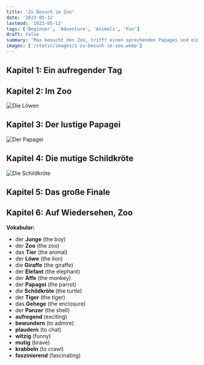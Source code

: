 ```yaml
---
title: 'Zu Besuch im Zoo'
date: '2023-05-12'
lastmod: '2023-05-12'
tags: ['Beginner', 'Adventure', 'Animals', 'Fun']
draft: false
summary: 'Max besucht den Zoo, trifft einen sprechenden Papagei und eine mutige Schildkröte. Ein aufregendes Abenteuer beginnt!'
images: ['/static/images/1-zu-besuch-im-zoo.webp']
---
```


## Kapitel 1: Ein aufregender Tag


<TextToSpeechPlayer text="Es war einmal ein kleiner **Junge** namens Max. Max war fünf Jahre alt und liebte **Tiere** über alles. Eines sonnigen Tages beschloss Max, den **Zoo** zu besuchen. Er konnte es kaum erwarten, all die wunderbaren **Tiere** zu sehen!" />

## Kapitel 2: Im Zoo

![Die Löwen](/static/images/1-zu-besuch-im-zoo-1.webp)

<TextToSpeechPlayer text="Als Max den **Zoo** erreichte, war er überwältigt von all den verschiedenen Geräuschen und den bunten Schildern, die auf die verschiedenen **Tiergehege** hinwiesen. Er rannte von einem **Gehege** zum anderen und bewunderte die **Löwen**, **Giraffen**, **Elefanten** und **Affen**." />

## Kapitel 3: Der lustige **Papagei**

![Der Papagei](/static/images/1-zu-besuch-im-zoo-2.webp)

<TextToSpeechPlayer text="Plötzlich hörte Max ein lautes Krächzen. Er drehte sich um und sah einen bunten **Papagei** auf einem Ast sitzen. Der **Papagei** konnte sprechen und begann, mit Max zu **plaudern**. Max lachte über die witzigen Witze, die der **Papagei** erzählte." />

## Kapitel 4: Die mutige **Schildkröte**

![Die Schildkröte](/static/images/1-zu-besuch-im-zoo-3.webp)

<TextToSpeechPlayer text="Während Max weiter durch den **Zoo** spazierte, entdeckte er ein **Gehege** mit **Schildkröten**. Eine kleine **Schildkröte** kroch mutig aus ihrem **Panzer** und kam zu Max gekrabbelt. Max streichelte vorsichtig ihren Rücken und die **Schildkröte** genoss die Aufmerksamkeit." />

## Kapitel 5: Das große Finale

<TextToSpeechPlayer text="Am Ende seines **Zooabenteuers** besuchte Max das größte **Gehege** im **Zoo**. Dort lebten die majestätischen **Tiger**. Max war fasziniert von ihrer **Schönheit** und **Anmut**. Er beobachtete, wie die **Tiger** in ihrem **Gehege** spielten und sich ausruhten." />

## Kapitel 6: Auf Wiedersehen, **Zoo**

<TextToSpeechPlayer text="Mit einem traurigen aber glücklichen Herzen verließ Max den **Zoo**. Er war so **dankbar**, dass er all die wundervollen **Tiere** sehen durfte. Auf dem Heimweg erzählte er seiner Familie von seinen **aufregenden Erlebnissen** im **Zoo**." />

**Vokabular:**

- der **Junge** (the boy)
- der **Zoo** (the zoo)
- das **Tier** (the animal)
- der **Löwe** (the lion)
- die **Giraffe** (the giraffe)
- der **Elefant** (the elephant)
- der **Affe** (the monkey)
- der **Papagei** (the parrot)
- die **Schildkröte** (the turtle)
- der **Tiger** (the tiger)
- das **Gehege** (the enclosure)
- der **Panzer** (the shell)
- **aufregend** (exciting)
- **bewundern** (to admire)
- **plaudern** (to chat)
- **witzig** (funny)
- **mutig** (brave)
- **krabbeln** (to crawl)
- **faszinierend** (fascinating)
